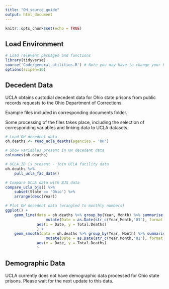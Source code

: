 ```yaml
---
title: "OH_source_guide"
output: html_document
---
```


```r
knitr::opts_chunk$set(echo = TRUE)
```

## Load Environment

```r
# Load relevent packages and functions
library(tidyverse)
source('Code/general_utilities.R') # Note you may have to change your Rmarkdown option for evaluate chunks to project instead of document
options(scipen=10)
```

## Decedent Data

UCLA obtains custodial decedent data for Ohio state prisons from public records requests to the Ohio Department of Corrections.

Example files included in corresponding documents folder. 

Some processing of the files takes place, including the selection of corresponding variables and linking data to UCLA datasets. 

```r
# Load OH decedent data
oh.deaths <- read_ucla_deaths(agencies = 'OH')

# Show variables present in OH decedent data
colnames(oh.deaths)

# UCLA.ID is present - join UCLA facility data
oh.deaths %>%
    pull_ucla_fac_data()

# Compare UCLA data with BJS data
compare_ucla_bjs() %>%
    subset(State == 'Ohio') %>%
    arrange(desc(Year))

# Plot OH decedent data (wrangled to monthly numbers)
ggplot() +
    geom_line(data = oh.deaths %>% group_by(Year, Month) %>% summarise(Total.Deaths = n()) %>% 
                  mutate(Date = as.Date(str_c(Year,Month,'01'), format = '%Y%B%d')),
              aes(x = Date, y = Total.Deaths)
              ) +
    geom_smooth(data = oh.deaths %>% group_by(Year, Month) %>% summarise(Total.Deaths = n()) %>% 
                  mutate(Date = as.Date(str_c(Year,Month,'01'), format = '%Y%B%d')),
              aes(x = Date, y = Total.Deaths)
              )

```


## Demographic Data

UCLA currently does not have demographic data processed for Ohio state prisons. Please wait for the next update to this data. 
